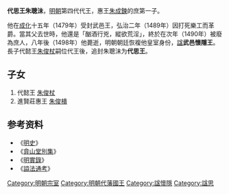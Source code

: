 '''代思王朱聰沬'''{{BD|1464年||1498年|catIdx=Z}}，[[明朝|明朝]]第四代代王，惠王[[朱成鍊|朱成鍊]]的庶第一子。

他在[[成化|成化]]十五年（1479年）受封武邑王，弘治二年（1489年）因打死樂工而革爵。當其父去世時，他還是「酗酒行兇，縱欲荒淫」，終於在次年（1490年）被廢為庶人，八年後（1498年）他薨逝，明朝朝廷恢複他皇室身份，[[諡|諡]]'''武邑懷隱王'''。長子代懿王[[朱俊杖|朱俊杖]]嗣位代王後，追封朱聰沬为'''代思王'''。

==子女==
#代懿王 [[朱俊杖|朱俊杖]]
#進賢莊惠王 [[朱俊樻|朱俊樻]]

==参考资料==
*《[[明史|明史]]》
*《[[弇山堂別集|弇山堂別集]]》 
*《[[明實錄|明實錄]]》
*《[[謚法通考|謚法通考]]》 

{{s-start}}
{{s-none|無|[[明朝|明政府]]封之}}
{{s-ttl|title=[[明朝藩王列表_(代王系)#武邑國|明武邑國國王]]|years=1479年－1489年}}
{{s-none|無|革爵，封國廢除}}
{{end}}

[[Category:明朝宗室|Category:明朝宗室]]
[[Category:明朝代藩國王|Category:明朝代藩國王]]
[[Category:諡懷隱|Category:諡懷隱]]
[[Category:諡思|Category:諡思]]